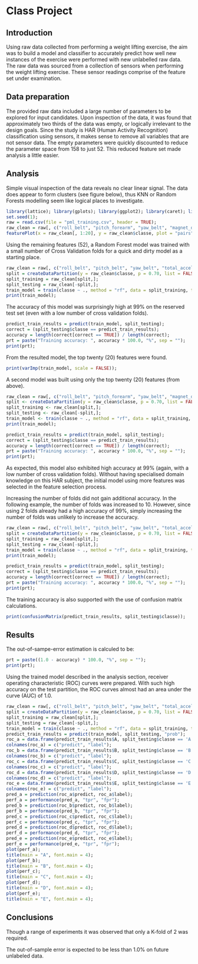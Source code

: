 Class Project
========================================================

## Introduction

Using raw data collected from performing a weight lifting exercise, the aim was to build a model and classifier to accurately predict how well new instances of the exercise were performed with new unlabelled raw data. The raw data was sourced from a collection of sensors when performing the weight lifting exercise. These sensor readings comprise of the feature set under examination.

## Data preparation

The provided raw data included a large number of parameters to be explored for input candidates. Upon inspection of the data, it was found that approximately two thirds of the data was empty, or logically irrelevant to the design goals. Since the study is HAR (Human Activity Recognition) classification using sensors, it makes sense to remove all variables that are not sensor data. The empty parameters were quickly discounted to reduce the parameter space from 158 to just 52. This reduced feature set made analysis a little easier.

## Analysis

Simple visual inspection of the data reveals no clear linear signal. The data does appear to form clusters (see figure below), thus KNN or Random Forests modelling seem like logical places to investigate.

```r
library(lattice); library(gplots); library(ggplot2); library(caret); library(ROCR);
set.seed(1);
raw = read.csv(file = "pml_training.csv", header = TRUE);
raw_clean = raw[, c("roll_belt", "pitch_forearm", "yaw_belt", "magnet_dumbbell_z", "magnet_dumbbell_y", "pitch_belt", "roll_forearm", "accel_dumbbell_y", "roll_dumbbell", "accel_forearm_x", "magnet_belt_z", "magnet_dumbbell_x", "accel_belt_z", "total_accel_dumbbell", "accel_dumbbell_z", "magnet_forearm_z", "magnet_belt_y", "gyros_belt_z", "yaw_arm", "magnet_belt_x", "classe")]; ## Only, store the columns of interest.
featurePlot(x = raw_clean[, 1:20], y = raw_clean$classe, plot = "pairs");
```

Using the remaining features (52), a Random Forest model was trained with a small number of Cross Validation folds for a quick and dirty model as a starting place.

```r
raw_clean = raw[, c("roll_belt", "pitch_belt", "yaw_belt", "total_accel_belt", "gyros_belt_x", "gyros_belt_y", "gyros_belt_z", "accel_belt_x", "accel_belt_y", "accel_belt_z", "magnet_belt_x", "magnet_belt_y", "magnet_belt_z", "roll_arm", "pitch_arm", "yaw_arm", "total_accel_arm", "gyros_arm_x", "gyros_arm_y", "gyros_arm_z", "accel_arm_x", "accel_arm_y", "accel_arm_z", "magnet_arm_x", "magnet_arm_y", "magnet_arm_z", "roll_dumbbell", "pitch_dumbbell", "yaw_dumbbell", "total_accel_dumbbell", "gyros_dumbbell_x", "gyros_dumbbell_y", "gyros_dumbbell_z", "accel_dumbbell_x", "accel_dumbbell_y", "accel_dumbbell_z", "magnet_dumbbell_x", "magnet_dumbbell_y", "magnet_dumbbell_z", "roll_forearm", "pitch_forearm", "yaw_forearm", "total_accel_forearm", "gyros_forearm_x", "gyros_forearm_y", "gyros_forearm_z", "accel_forearm_x", "accel_forearm_y", "accel_forearm_z", "magnet_forearm_x", "magnet_forearm_y", "magnet_forearm_z", "classe")]; ## Only, store the columns of interest.
split = createDataPartition(y = raw_clean$classe, p = 0.70, list = FALSE);
split_training = raw_clean[split,];
split_testing = raw_clean[-split,];
train_model = train(classe ~ ., method = "rf", data = split_training, trControl = trainControl(method = "cv", number = 2, classProbs = TRUE));
print(train_model);
```

The accuracy of this model was surprisingly high at 99% on the reserved test set (even with a low number of cross validation folds).

```r
predict_train_results = predict(train_model, split_testing);
correct = (split_testing$classe == predict_train_results);
accuracy = length(correct[correct == TRUE]) / length(correct);
prt = paste("Training accuracy: ", accuracy * 100.0, "%", sep = "");
print(prt);
```

From the resulted model, the top twenty (20) features were found.

```r
print(varImp(train_model, scale = FALSE));
```

A second model was built using only the top twenty (20) features (from above).

```r
raw_clean = raw[, c("roll_belt", "pitch_forearm", "yaw_belt", "magnet_dumbbell_z", "magnet_dumbbell_y", "pitch_belt", "roll_forearm", "accel_dumbbell_y", "roll_dumbbell", "accel_forearm_x", "magnet_belt_z", "magnet_dumbbell_x", "accel_belt_z", "total_accel_dumbbell", "accel_dumbbell_z", "magnet_forearm_z", "magnet_belt_y", "gyros_belt_z", "yaw_arm", "magnet_belt_x", "classe")]; ## Only, store the columns of interest.
split <- createDataPartition(y = raw_clean$classe, p = 0.70, list = FALSE);
split_training <- raw_clean[split,];
split_testing <- raw_clean[-split,];
train_model <- train(classe ~ ., method = "rf", data = split_training, trControl = trainControl(method = "cv", number = 2, classProbs = TRUE));
print(train_model);
```

```r
predict_train_results = predict(train_model, split_testing);
correct = (split_testing$classe == predict_train_results);
accuracy = length(correct[correct == TRUE]) / length(correct);
prt = paste("Training accuracy: ", accuracy * 100.0, "%", sep = "");
print(prt);
```

As expected, this model also exhibited high accuracy at 99% (again, with a low number of cross validation folds).
Without having specialised domain knowledge on this HAR subject, the initial model using more features was selected in the feature selection process.

Increasing the number of folds did not gain additional accuracy. In the following example, the number of folds was increased to 10. However, since using 2 folds already had a high accuracy of 99%, simply increasing the number of folds was unlikely to increase the accuracy.

```r
raw_clean = raw[, c("roll_belt", "pitch_belt", "yaw_belt", "total_accel_belt", "gyros_belt_x", "gyros_belt_y", "gyros_belt_z", "accel_belt_x", "accel_belt_y", "accel_belt_z", "magnet_belt_x", "magnet_belt_y", "magnet_belt_z", "roll_arm", "pitch_arm", "yaw_arm", "total_accel_arm", "gyros_arm_x", "gyros_arm_y", "gyros_arm_z", "accel_arm_x", "accel_arm_y", "accel_arm_z", "magnet_arm_x", "magnet_arm_y", "magnet_arm_z", "roll_dumbbell", "pitch_dumbbell", "yaw_dumbbell", "total_accel_dumbbell", "gyros_dumbbell_x", "gyros_dumbbell_y", "gyros_dumbbell_z", "accel_dumbbell_x", "accel_dumbbell_y", "accel_dumbbell_z", "magnet_dumbbell_x", "magnet_dumbbell_y", "magnet_dumbbell_z", "roll_forearm", "pitch_forearm", "yaw_forearm", "total_accel_forearm", "gyros_forearm_x", "gyros_forearm_y", "gyros_forearm_z", "accel_forearm_x", "accel_forearm_y", "accel_forearm_z", "magnet_forearm_x", "magnet_forearm_y", "magnet_forearm_z", "classe")]; ## Only, store the columns of interest.
split = createDataPartition(y = raw_clean$classe, p = 0.70, list = FALSE);
split_training = raw_clean[split,];
split_testing = raw_clean[-split,];
train_model = train(classe ~ ., method = "rf", data = split_training, trControl = trainControl(method = "cv", number = 10, classProbs = TRUE));
print(train_model);
```

```r
predict_train_results = predict(train_model, split_testing);
correct = (split_testing$classe == predict_train_results);
accuracy = length(correct[correct == TRUE]) / length(correct);
prt = paste("Training accuracy: ", accuracy * 100.0, "%", sep = "");
print(prt);
```

The training accuracy is also supported with the use of confusion matrix calculations.

```r
print(confusionMatrix(predict_train_results, split_testing$classe));
```

## Results
The out-of-sampe-error estimation is calculed to be:

```r
prt = paste((1.0 - accuracy) * 100.0, "%", sep = "");
print(prt);
```

Using the trained model described in the analysis section, receiver operating characteristic (ROC) curves were prepared. With such high accuracy on the test partition, the ROC curves almost had an area under the curve (AUC) of 1.0.

```r
raw_clean = raw[, c("roll_belt", "pitch_belt", "yaw_belt", "total_accel_belt", "gyros_belt_x", "gyros_belt_y", "gyros_belt_z", "accel_belt_x", "accel_belt_y", "accel_belt_z", "magnet_belt_x", "magnet_belt_y", "magnet_belt_z", "roll_arm", "pitch_arm", "yaw_arm", "total_accel_arm", "gyros_arm_x", "gyros_arm_y", "gyros_arm_z", "accel_arm_x", "accel_arm_y", "accel_arm_z", "magnet_arm_x", "magnet_arm_y", "magnet_arm_z", "roll_dumbbell", "pitch_dumbbell", "yaw_dumbbell", "total_accel_dumbbell", "gyros_dumbbell_x", "gyros_dumbbell_y", "gyros_dumbbell_z", "accel_dumbbell_x", "accel_dumbbell_y", "accel_dumbbell_z", "magnet_dumbbell_x", "magnet_dumbbell_y", "magnet_dumbbell_z", "roll_forearm", "pitch_forearm", "yaw_forearm", "total_accel_forearm", "gyros_forearm_x", "gyros_forearm_y", "gyros_forearm_z", "accel_forearm_x", "accel_forearm_y", "accel_forearm_z", "magnet_forearm_x", "magnet_forearm_y", "magnet_forearm_z", "classe")]; ## Only, store the columns of interest.
split = createDataPartition(y = raw_clean$classe, p = 0.70, list = FALSE);
split_training = raw_clean[split,];
split_testing = raw_clean[-split,];
train_model = train(classe ~ ., method = "rf", data = split_training, trControl = trainControl(method = "cv", number = 2, classProbs = TRUE));
predict_train_results = predict(train_model, split_testing, "prob");
roc_a = data.frame(predict_train_results$A, split_testing$classe == 'A');
colnames(roc_a) = c("predict", "label");
roc_b = data.frame(predict_train_results$B, split_testing$classe == 'B');
colnames(roc_b) = c("predict", "label");
roc_c = data.frame(predict_train_results$C, split_testing$classe == 'C');
colnames(roc_c) = c("predict", "label");
roc_d = data.frame(predict_train_results$D, split_testing$classe == 'D');
colnames(roc_d) = c("predict", "label");
roc_e = data.frame(predict_train_results$E, split_testing$classe == 'E');
colnames(roc_e) = c("predict", "label");
pred_a = prediction(roc_a$predict, roc_a$label);
perf_a = performance(pred_a, "tpr", "fpr");
pred_b = prediction(roc_b$predict, roc_b$label);
perf_b = performance(pred_b, "tpr", "fpr");
pred_c = prediction(roc_c$predict, roc_c$label);
perf_c = performance(pred_c, "tpr", "fpr");
pred_d = prediction(roc_d$predict, roc_d$label);
perf_d = performance(pred_d, "tpr", "fpr");
pred_e = prediction(roc_e$predict, roc_e$label);
perf_e = performance(pred_e, "tpr", "fpr");
plot(perf_a);
title(main = "A", font.main = 4);
plot(perf_b);
title(main = "B", font.main = 4);
plot(perf_c);
title(main = "C", font.main = 4);
plot(perf_d);
title(main = "D", font.main = 4);
plot(perf_e);
title(main = "E", font.main = 4);
```

## Conclusions
Though a range of experiments it was observed that only a K-fold of 2 was required.

The out-of-sample error is expected to be less than 1.0% on future unlabeled data.